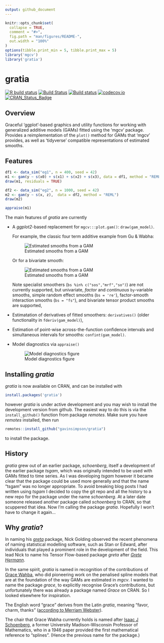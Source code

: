 ```yaml
---
output: github_document
---
```


<!-- README.md is generated from README.Rmd. Please edit that file -->

```r
knitr::opts_chunk$set(
  collapse = TRUE,
  comment = "#>",
  fig.path = "man/figures/README-",
  out.width = "100%"
)
options(tibble.print_min = 5, tibble.print_max = 5)
library('mgcv')
library('gratia')
```

# gratia

<!-- badges: start -->
[![R build status](https://github.com/gavinsimpson/gratia/workflows/R-CMD-check/badge.svg)](https://github.com/gavinsimpson/gratia/actions)
[![Build Status](https://travis-ci.org/gavinsimpson/gratia.svg?branch=master)](https://travis-ci.org/gavinsimpson/gratia)
[![Build status](https://ci.appveyor.com/api/projects/status/w7pj8773t5b8fxkb/branch/master?svg=true)](https://ci.appveyor.com/project/gavinsimpson/gratia/branch/master)
[![codecov.io](https://codecov.io/gh/gavinsimpson/gratia/branch/master/graph/badge.svg)](https://codecov.io/gh/gavinsimpson/gratia)
[![CRAN\_Status\_Badge](https://www.r-pkg.org/badges/version/gratia)](https://cran.r-project.org/package=gratia)
<!-- badges: end -->

## Overview

Graceful 'ggplot'-based graphics and utility functions for working with generalized additive models (GAMs) fitted using the 'mgcv' package. Provides a reimplementation of the `plot()` method for GAMs that 'mgcv' provides, as well as 'tidyverse' compatible representations of estimated smooths.

## Features

```r
df1 <- data_sim("eg1", n = 400, seed = 42)
m1 <- gam(y ~ s(x0) + s(x1) + s(x2) + s(x3), data = df1, method = "REML")
draw(m1, residuals = TRUE)
```

```r
df2 <- data_sim("eg2", n = 1000, seed = 42)
m2 <- gam(y ~ s(x, z),  data = df2, method = "REML")
draw(m2)
```

```r
appraise(m1)
```

The main features of *gratia* are currently

* A *ggplot2*-based replacement for `mgcv:::plot.gam()`: `draw(gam_model)`.

    For example, the classic four term additive example from Gu & Wabha:
	
	![Estimated smooths from a GAM](man/figures/README-draw-gam-figure-1.png)

    Or for a bivariate smooth:
    
    ![Estimated smooths from a GAM](man/figures/README-draw-gam-figure-2d-1.png)

    Note specialist smoothers (`bs %in% c("sos","mrf","so")`) are not currently supported, but univariate, *factor* and *continuous* `by`-variable smooths, simple random effect smooths (`bs = 're'`), factor-smooth interaction smooths (`bs = "fs"`), and bivariate tensor product smooths are supported,

* Estimatation of derivatives of fitted smoothers: `derivatives()` (older functionality in `fderiv(gam_model)`),

* Estimation of point-wise across-the-function confidence intervals and simultaneous intervals for smooths: `confint(gam_model)`.

* Model diagnostics via `appraise()`

    ![Model diagnostics figure](man/figures/README-appraise-figure-1.png)

## Installing *gratia*

*gratia* is now available on CRAN, and can be installed with

```r
install.packages('gratia')
```

however *gratia* is under active development and you may wish to install the development version from github. The easiest way to do this is via the `install_github()` function from package *remotes*. Make sure you have *remotes* installed, then run

```r
remotes::install_github("gavinsimpson/gratia")
```

to install the package.

## History

*gratia* grew out of an earlier package, *schoenberg*, itself a development of the earlier package *tsgam*, which was originally intended to be used with GAMs fitted to time series. As I was developing *tsgam* however it became clear that the package could be used more generally and that the name "tsgam" was no longer appropriate. To avoid breaking blog posts I had written using *tsgam* I decided to copy the git repo and all the history to a new repo for the package under the name *schoenberg*. At a later date someone released another package called *schoenberg* to CRAN, so that scuppered that idea. Now I'm calling the package *gratia*. Hopefully I won't have to change it again…

## Why *gratia*?

In naming his [*greta*](https://github.com/greta-dev/greta) package, Nick Golding observed the recent phenomena of naming statistical modelling software, such as Stan or Edward, after individuals that played a prominent role in the development of the field. This lead Nick to name his Tensor Flow-based package *greta* after [*Grete Hermann*](https://greta-stats.org/articles/webpages/why_greta.html).

In the same spirit, *gratia* is named in recognition of the contributions of [Grace Wahba](https://en.wikipedia.org/wiki/Grace_Wahba), who did pioneering work on the penalised spline models that are at the foundation of the way GAMs are estimated in *mgcv*. I wanted to name the package *grace*, to explicitly recognise Grace's contributions, but unfortunately there was already a package named *Grace* on CRAN. So I looked elsewhere for inspiration.

The English word "grace" derives from the Latin *gratia*, meaning "favor, charm, thanks" ([according to Merriam Webster](https://www.merriam-webster.com/dictionary/grace)).

The chair that Grace Wabha currently holds is named after [Isaac J Schoenberg](https://en.wikipedia.org/wiki/Isaac_Jacob_Schoenberg), a former University Madison-Wisconsin Professor of Mathematics, who in a 1946 paper provided the first mathematical reference to "splines". (Hence the previous name for the package.)
